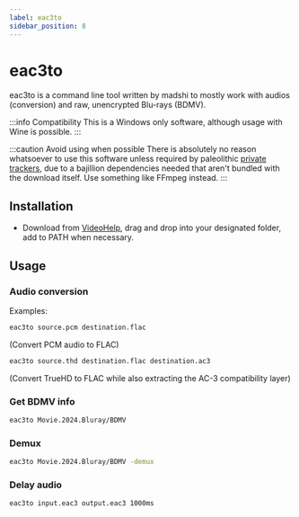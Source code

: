 ```yaml
---
label: eac3to
sidebar_position: 8
---
```


# eac3to

eac3to is a command line tool written by madshi to mostly work with audios (conversion) and raw, unencrypted Blu-rays (BDMV).

:::info Compatibility
This is a Windows only software, although usage with Wine is possible.
:::

:::caution Avoid using when possible
There is absolutely no reason whatsoever to use this software unless required by paleolithic [private trackers](https://wiki.installgentoo.com/wiki/Private_trackers), due to a bajillion dependencies needed that aren't bundled with the download itself. Use something like FFmpeg instead.
:::

## Installation

- Download from [VideoHelp](https://www.videohelp.com/software/eac3to), drag and drop into your designated folder, add to PATH when necessary.

## Usage

### Audio conversion

Examples:
```bash
eac3to source.pcm destination.flac
```
(Convert PCM audio to FLAC)

```bash
eac3to source.thd destination.flac destination.ac3
```
(Convert TrueHD to FLAC while also extracting the AC-3 compatibility layer)


### Get BDMV info

```bash
eac3to Movie.2024.Bluray/BDMV
```

### Demux

```bash
eac3to Movie.2024.Bluray/BDMV -demux
```

### Delay audio
```bash
eac3to input.eac3 output.eac3 1000ms
```